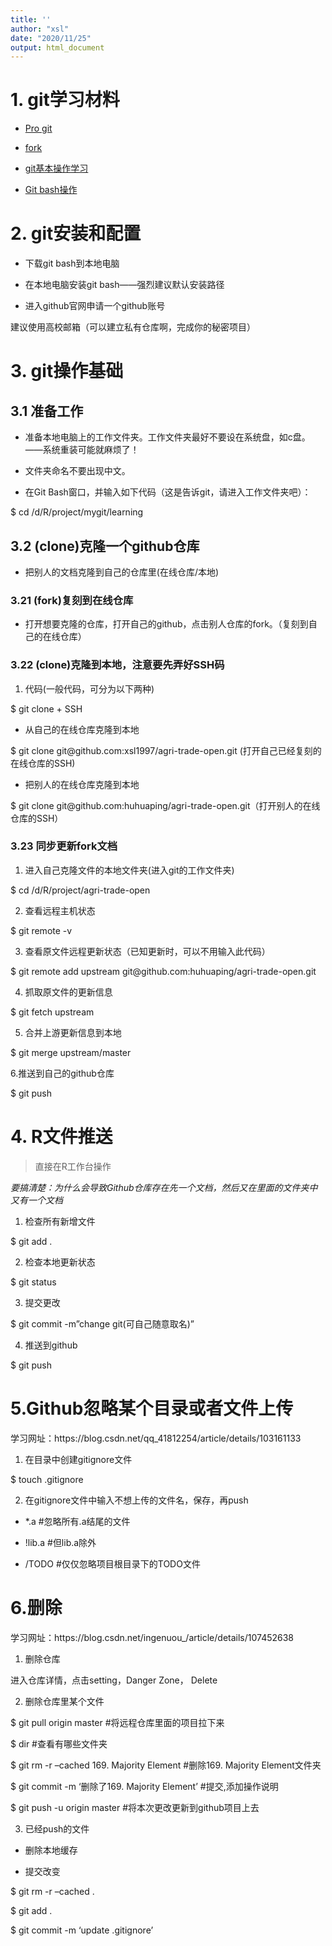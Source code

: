 ---
title: ''
author: "xsl"
date: "2020/11/25"
output: html_document
---

# 1. git学习材料

- [Pro git](https://git-scm.com/book/zh/v2)

- [fork](https://docs.github.com/cn/free-pro-team@latest/github/getting-started-with-github/fork-a-repo)

- [git基本操作学习](https://home.huhuaping.com/project/internal-project/)

- [Git bash操作](https://www.cnblogs.com/ccw869476711/p/10818131.html)

# 2. git安装和配置

- 下载git bash到本地电脑

- 在本地电脑安装git bash——强烈建议默认安装路径

- 进入github官网申请一个github账号

建议使用高校邮箱（可以建立私有仓库啊，完成你的秘密项目）

# 3. git操作基础

## 3.1 准备工作

- 准备本地电脑上的工作文件夹。工作文件夹最好不要设在系统盘，如c盘。——系统重装可能就麻烦了！

- 文件夹命名不要出现中文。

- 在Git Bash窗口，并输入如下代码（这是告诉git，请进入工作文件夹吧）：

$ cd /d/R/project/mygit/learning

## 3.2 (clone)克隆一个github仓库

- 把别人的文档克隆到自己的仓库里(在线仓库/本地)

### 3.21 (fork)复刻到在线仓库

- 打开想要克隆的仓库，打开自己的github，点击别人仓库的fork。（复刻到自己的在线仓库）

### 3.22 (clone)克隆到本地，注意要先弄好SSH码

1. 代码(一般代码，可分为以下两种) 

$ git clone + SSH

- 从自己的在线仓库克隆到本地 

$ git clone git@github.com:xsl1997/agri-trade-open.git (打开自己已经复刻的在线仓库的SSH)

- 把别人的在线仓库克隆到本地 

$ git clone git@github.com:huhuaping/agri-trade-open.git（打开别人的在线仓库的SSH）

### 3.23 同步更新fork文档

1. 进入自己克隆文件的本地文件夹(进入git的工作文件夹)

$ cd /d/R/project/agri-trade-open

2. 查看远程主机状态

$ git remote -v

3. 查看原文件远程更新状态（已知更新时，可以不用输入此代码）

$ git remote add upstream git@github.com:huhuaping/agri-trade-open.git

4. 抓取原文件的更新信息

$ git fetch upstream

5. 合并上游更新信息到本地

$ git merge upstream/master

6.推送到自己的github仓库

$ git push

# 4. R文件推送

> 直接在R工作台操作

*要搞清楚：为什么会导致Github仓库存在先一个文档，然后又在里面的文件夹中又有一个文档*

1. 检查所有新增文件

$ git add .

2. 检查本地更新状态

$ git status

3. 提交更改

$ git commit -m"change git(可自己随意取名)"

4. 推送到github

$ git push

# 5.Github忽略某个目录或者文件上传

学习网址：https://blog.csdn.net/qq_41812254/article/details/103161133

1. 在目录中创建gitignore文件

$ touch .gitignore

2. 在gitignore文件中输入不想上传的文件名，保存，再push

- *.a  #忽略所有.a结尾的文件

- !lib.a  #但lib.a除外

- /TODO  #仅仅忽略项目根目录下的TODO文件

# 6.删除

学习网址：https://blog.csdn.net/ingenuou_/article/details/107452638

1. 删除仓库

进入仓库详情，点击setting，Danger Zone， Delete


2. 删除仓库里某个文件

$ git pull origin master  #将远程仓库里面的项目拉下来

$ dir  #查看有哪些文件夹

$ git rm -r --cached 169.\ Majority\ Element  #删除169.\ Majority\ Element文件夹

$ git commit -m '删除了169.\ Majority\ Element'  #提交,添加操作说明

$ git push -u origin master  #将本次更改更新到github项目上去


3. 已经push的文件

- 删除本地缓存

- 提交改变

$ git rm -r --cached .

$ git add .

$ git commit -m 'update .gitignore'





